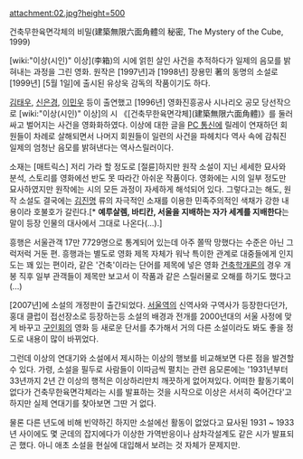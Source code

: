 attachment:02.jpg?height=500

건축무한육면각체의 비밀(建築無限六面角體의 秘密, The Mystery of the Cube, 1999)

[wiki:"이상(시인)" 이상](李箱)의 시에 얽힌 살인 사건을 추적하다가 일제의 음모를 밝혀내는 과정을 그린 영화. 원작은 [1997년]과 [1998년] 장용민 著의 동명의 소설로 [1999년] [5월 1일]에 출시된 유상욱 감독의 작품이기도 하다. 

[[김태우]], [[신은경]], [[이민우]] 등이 출연했고 [1996년] 영화진흥공사 시나리오 공모 당선작으로 [wiki:"이상(시인)" 이상]의 시 《[건축무한육면각체](建築無限六面角體)》를 둘러싸고 벌어지는 사건을 영화화하였다. 이상에 대한 글을 [[PC 통신]]에 릴레이 연재하던 회원들이 차례로 살해되면서 나머지 회원들이 일련의 사건을 파헤치다 역사 속에 감춰진 일제의 엄청난 음모를 밝혀낸다는 역사스릴러이다.
 
소재는 [매트릭스] 저리 가라 할 정도로 [절륜]하지만 원작 소설이 지닌 세세한 묘사와 분석, 스토리를 영화에선 반도 못 따라간 아쉬운 작품이다. 영화에는 시의 일부 정도만 묘사하였지만 원작에는 시의 모든 과정이 자세하게 해석되어 있다. 그렇다고는 해도, 원작 소설도 결국에는 [[김진명]] 류의 자극적인 소재를 이용한 민족주의적인 색채가 강한 내용이라 호불호가 갈린다.[* '''예루살렘, 바티칸, 서울을 지배하는 자가 세계를 지배한다'''는 말이 등장 인물의 대사에서 그대로 나온다(...).]

흥행은 서울관객 17만 7729명으로 통계되어 있는데 아주 쫄딱 망했다는 수준은 아닌 그럭저럭 거둔 편. 흥행과는 별도로 영화 제목 자체가 워낙 특이한 관계로 대중들에게 인지도는 꽤 있는 편이라, 같은 '건축'이라는 단어를 제목에 넣은 영화 [[건축학개론]]의 경우 개봉 직후 일부 관객들이 제목만 보고서 이 작품과 같은 스릴러물로 오해를 하기도 했다고(...) 

[2007년]에 소설의 개정판이 출간되었다. [[서울역]]의 신역사와 구역사가 등장한다던가, 홍대 클럽이 접선장소로 등장하는등 소설의 배경과 전개를 2000년대의 서울 사정에 맞게 바꾸고 [[구인회]]의 영화 등 새로운 단서를 추가해서 거의 다른 소설이라도 봐도 좋을 정도로 내용이 많이 바뀌었다.

그런데 이상의 연대기와 소설에서 제시하는 이상의 행보를 비교해보면 다른 점을 발견할 수 있다. 가령, 소설을 필두로 사람들이 이따금씩 펼치는 관련 음모론에는 '1931년부터 33년까지 2년 간 이상의 행적은 이상하리만치 깨끗하게 없어져있다. 어떠한 활동기록이 없다가 건축무한육면각체라는 시를 발표하는 것을 시작으로 이상은 서서히 죽어간다'고 하지만 실제 연대기를 찾아보면 그딴 거 없다.

물론 다른 년도에 비해 빈약하긴 하지만 소설에선 활동이 없었다고 묘사된 1931 ~ 1933년 사이에도 몇 군데의 잡지에다가 이상한 가역반응이나 삼차각설계도 같은 시가 발표되곤 했다. 아니 애초 소설을 현실에 대입해서 보려는 것 자체가 문제지만.
